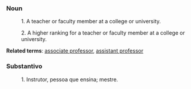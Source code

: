 ===Noun===

:1. A teacher or faculty member at a college or university.

:2. A higher ranking for a teacher or faculty member at a college or university.


'''Related terms''': [[associate professor]], [[assistant professor]]

===Substantivo===

:1. Instrutor, pessoa que ensina; mestre.